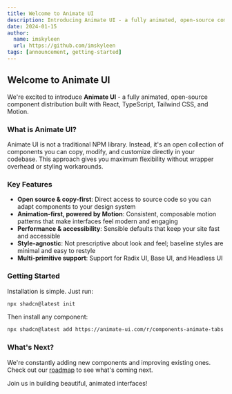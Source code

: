 ```yaml
---
title: Welcome to Animate UI
description: Introducing Animate UI - a fully animated, open-source component distribution built with React, TypeScript, Tailwind CSS, and Motion.
date: 2024-01-15
author:
  name: imskyleen
  url: https://github.com/imskyleen
tags: [announcement, getting-started]
---
```


## Welcome to Animate UI

We're excited to introduce **Animate UI** - a fully animated, open-source component distribution built with React, TypeScript, Tailwind CSS, and Motion.

### What is Animate UI?

Animate UI is not a traditional NPM library. Instead, it's an open collection of components you can copy, modify, and customize directly in your codebase. This approach gives you maximum flexibility without wrapper overhead or styling workarounds.

### Key Features

- **Open source & copy-first**: Direct access to source code so you can adapt components to your design system
- **Animation-first, powered by Motion**: Consistent, composable motion patterns that make interfaces feel modern and engaging
- **Performance & accessibility**: Sensible defaults that keep your site fast and accessible
- **Style-agnostic**: Not prescriptive about look and feel; baseline styles are minimal and easy to restyle
- **Multi-primitive support**: Support for Radix UI, Base UI, and Headless UI

### Getting Started

Installation is simple. Just run:

```bash
npx shadcn@latest init
```

Then install any component:

```bash
npx shadcn@latest add https://animate-ui.com/r/components-animate-tabs
```

### What's Next?

We're constantly adding new components and improving existing ones. Check out our [roadmap](/docs/roadmap) to see what's coming next.

Join us in building beautiful, animated interfaces!

